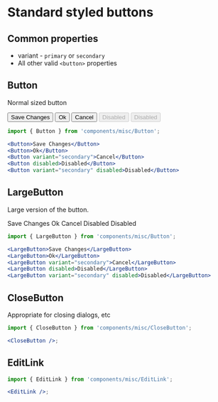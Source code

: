 
<Meta title="Torus/Buttons" />

# Standard styled buttons

## Common properties

- variant - `primary` or `secondary`
- All other valid `<button>` properties

## Button

Normal sized button

<Story name="Button">
  <TorusBG>
    <Button>Save Changes</Button>
    <Button>Ok</Button>
    <Button variant="secondary">Cancel</Button>
    <Button disabled>Disabled</Button>
    <Button variant="secondary" disabled>
      Disabled
    </Button>
  </TorusBG>
</Story>

```jsx
import { Button } from 'components/misc/Button';

<Button>Save Changes</Button>
<Button>Ok</Button>
<Button variant="secondary">Cancel</Button>
<Button disabled>Disabled</Button>
<Button variant="secondary" disabled>Disabled</Button>
```

## LargeButton

Large version of the button.

<Story name="Large Buttons">
  <TorusBG>
    <LargeButton>Save Changes</LargeButton>
    <LargeButton>Ok</LargeButton>
    <LargeButton variant="secondary">Cancel</LargeButton>
    <LargeButton disabled>Disabled</LargeButton>
    <LargeButton variant="secondary" disabled>
      Disabled
    </LargeButton>
  </TorusBG>
</Story>

```jsx
import { LargeButton } from 'components/misc/Button';

<LargeButton>Save Changes</LargeButton>
<LargeButton>Ok</LargeButton>
<LargeButton variant="secondary">Cancel</LargeButton>
<LargeButton disabled>Disabled</LargeButton>
<LargeButton variant="secondary" disabled>Disabled</LargeButton>
```

## CloseButton

Appropriate for closing dialogs, etc

<Story name="CloseButton">
  <TorusBG>
    <CloseButton />
  </TorusBG>
</Story>

```jsx
import { CloseButton } from 'components/misc/CloseButton';

<CloseButton />;
```

## EditLink

<Story name="EditLink">
  <TorusBG>
    <EditLink />
  </TorusBG>
</Story>

```jsx
import { EditLink } from 'components/misc/EditLink';

<EditLink />;
```
